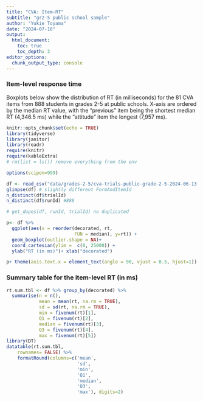 ```yaml
---
title: "CVA: Item-RT"
subtitle: "gr2-5 public school sample"
author: "Yukie Toyama"
date: "2024-07-18"
output:
  html_document:
    toc: true
    toc_depth: 3
editor_options: 
  chunk_output_type: console
---
```


### Item-level response time

Boxplots below show the distribution of RT (in milliseconds) for the 81 CVA items from 888 students in grades 2-5 at public schools. X-axis are ordered by the median RT value, with the "previous" item being the shortest median RT (4,346.5 ms) while the "attitude" item the longest (7,957 ms).

```r
knitr::opts_chunk$set(echo = TRUE)
library(tidyverse)
library(janitor)
library(readr)
require(knitr)
require(kableExtra)
# rm(list = ls()) remove everything from the env

options(scipen=999)

df <- read_csv("data/grades-2-5/cva-trials-public-grade-2-5-2024-06-13.csv")
glimpse(df) # slightly different FormAndItemId
n_distinct(df$trialId)
n_distinct(df$runId) #888

# get_dupes(df, runId, trialId) no duplicated

p<- df %>% 
  ggplot(aes(x = reorder(decorated, rt, 
                         FUN = median), y=rt)) + 
  geom_boxplot(outlier.shape = NA)+ 
  coord_cartesian(ylim =  c(0, 25000)) + 
  ylab("RT (in ms)")+ xlab("decorated")

p+ theme(axis.text.x = element_text(angle = 90, vjust = 0.5, hjust=1)) 

```

### Summary table for the item-level RT (in ms)

```r

rt.sum.tbl <- df %>% group_by(decorated) %>% 
  summarise(n = n(),
            mean = mean(rt, na.rm = TRUE),
            sd = sd(rt, na.rm = TRUE),
            min = fivenum(rt)[1],
            Q1 = fivenum(rt)[2],
            median = fivenum(rt)[3],
            Q3 = fivenum(rt)[4],
            max = fivenum(rt)[5]) 
library(DT) 
datatable(rt.sum.tbl,
    rownames= FALSE) %>%
    formatRound(columns=c('mean', 
                          'sd',
                          'min',
                          'Q1',
                          'median',
                          'Q3',
                          'max'), digits=2)



```
